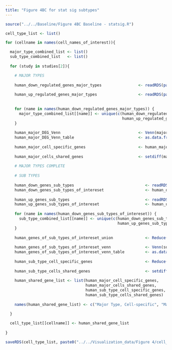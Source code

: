 ```yaml
---
title: "Figure 4BC for stat sig subtypes"
---
```


```r

source("../../Baseline/Figure 4BC Baseline - statsig.R")

```


```r

cell_type_list <- list()

for (cellname in names(cell_names_of_interest)){

  major_type_combined_list <- list()
  sub_type_combined_list   <- list()
  
  for (study in studies[2]){

    # MAJOR TYPES
    
    human_down_regulated_genes_major_types                <- readRDS(paste0(majortype_folder_name, study, "/", study, FDR, "_original_human_DRGenes.rds"))
    
    human_up_regulated_genes_major_types                  <- readRDS(paste0(majortype_folder_name, study, "/", study, FDR, "_original_human_URGenes.rds"))
    
    
    for (name in names(human_down_regulated_genes_major_types)) {
      major_type_combined_list[[name]] <- unique(c(human_down_regulated_genes_major_types[[name]], 
                                                   human_up_regulated_genes_major_types[[name]]))
    }
    
    human_major_DEG_Venn                                  <- Venn(major_type_combined_list)
    human_major_DEG_Venn_table                            <- as.data.frame(process_region_data(human_major_DEG_Venn))
    
    human_major_cell_specific_genes                       <- human_major_DEG_Venn_table[human_major_DEG_Venn_table$name == cellname, ]$item[[1]]
    
    human_major_cells_shared_genes                        <- setdiff(major_type_combined_list[[cellname]], human_major_cell_specific_genes)
    
    # MAJOR TYPES COMPLETE
    
    # SUB TYPES
    
    human_down_genes_sub_types                               <- readRDS(paste0(subtype_folder_name, study, "/", study, FDR, "_original_human_DRGenes.rds"))
    human_down_genes_sub_types_of_intereset                  <- human_down_genes_sub_types[cell_names_of_interest[[cellname]]]
    
    human_up_genes_sub_types                                 <- readRDS(paste0(subtype_folder_name, study, "/", study, FDR, "_original_human_URGenes.rds"))
    human_up_genes_sub_types_of_intereset                    <- human_up_genes_sub_types[cell_names_of_interest[[cellname]]]
    
    for (name in names(human_down_genes_sub_types_of_intereset)) {
      sub_type_combined_list[[name]] <- unique(c(human_down_genes_sub_types_of_intereset[[name]], 
                                                 human_up_genes_sub_types_of_intereset[[name]]))
    }
    
    human_genes_of_sub_types_of_intereset_union              <- Reduce(union, sub_type_combined_list)
    
    human_genes_of_sub_types_of_intereset_venn               <- Venn(sub_type_combined_list)
    human_genes_of_sub_types_of_intereset_venn_table         <- as.data.frame(process_region_data(human_genes_of_sub_types_of_intereset_venn))
    
    human_sub_type_cell_specific_genes                       <- Reduce(union, human_genes_of_sub_types_of_intereset_venn_table[human_genes_of_sub_types_of_intereset_venn_table$name %in% cell_names_of_interest[[cellname]], ]$item)
    
    human_sub_type_cells_shared_genes                        <- setdiff(human_genes_of_sub_types_of_intereset_union, human_sub_type_cell_specific_genes)
    
    human_shared_gene_list <- list(human_major_cell_specific_genes, 
                                   human_major_cells_shared_genes,
                                   human_sub_type_cell_specific_genes, 
                                   human_sub_type_cells_shared_genes)
    
    names(human_shared_gene_list) <- c("Major Type, Cell-specific", "Major Type, Shared", "Sub Type, Cell-specific", "Sub Type, Shared")

  }
  
  cell_type_list[[cellname]] <- human_shared_gene_list
  
}

```

```r

saveRDS(cell_type_list, paste0("../../Visualization_data/Figure 4/cell_type_sharing_list_reg_combined_first_v4.rds"))

```

